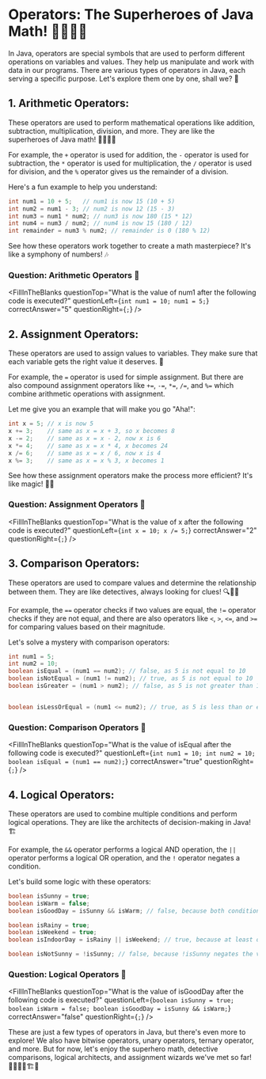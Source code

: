 
# Operators: The Superheroes of Java Math! 🦸‍♀️🦸‍♂️
In Java, operators are special symbols that are used to perform different operations on variables and values. They help us manipulate and work with data in our programs. There are various types of operators in Java, each serving a specific purpose. Let's explore them one by one, shall we? 🚀

## **1. Arithmetic Operators**: 
These operators are used to perform mathematical operations like addition, subtraction, multiplication, division, and more. They are like the superheroes of Java math! 🦸‍♀️🦸‍♂️

For example, the `+` operator is used for addition, the `-` operator is used for subtraction, the `*` operator is used for multiplication, the `/` operator is used for division, and the `%` operator gives us the remainder of a division.

Here's a fun example to help you understand:

```java
int num1 = 10 + 5;   // num1 is now 15 (10 + 5)
int num2 = num1 - 3; // num2 is now 12 (15 - 3)
int num3 = num1 * num2; // num3 is now 180 (15 * 12)
int num4 = num3 / num2; // num4 is now 15 (180 / 12)
int remainder = num3 % num2; // remainder is 0 (180 % 12)
```
See how these operators work together to create a math masterpiece? It's like a symphony of numbers! 🎶

### Question: Arithmetic Operators 🤔

<FillInTheBlanks
  questionTop="What is the value of num1 after the following code is executed?"
  questionLeft={`
  int num1 = 10;
  num1 = 5;
  `}
  correctAnswer="5"
  questionRight={`;`}
/>

## **2. Assignment Operators**: 
These operators are used to assign values to variables. They make sure that each variable gets the right value it deserves. 🎁

For example, the `=` operator is used for simple assignment. But there are also compound assignment operators like `+=`, `-=`, `*=`, `/=`, and `%=` which combine arithmetic operations with assignment.

Let me give you an example that will make you go "Aha!":

```java
int x = 5; // x is now 5
x += 3;    // same as x = x + 3, so x becomes 8
x -= 2;    // same as x = x - 2, now x is 6
x *= 4;    // same as x = x * 4, x becomes 24
x /= 6;    // same as x = x / 6, now x is 4
x %= 3;    // same as x = x % 3, x becomes 1
```

See how these assignment operators make the process more efficient? It's like magic! 🎩✨

### Question: Assignment Operators 🤔

<FillInTheBlanks
  questionTop="What is the value of x after the following code is executed?"
  questionLeft={`
  int x = 10;
  x /= 5;
  `}
  correctAnswer="2"
  questionRight={`;`}
/>

## **3. Comparison Operators**: 
These operators are used to compare values and determine the relationship between them. They are like detectives, always looking for clues! 🔍🕵️‍♀️

For example, the `==` operator checks if two values are equal, the `!=` operator checks if they are not equal, and there are also operators like `<`, `>`, `<=`, and `>=` for comparing values based on their magnitude.

Let's solve a mystery with comparison operators:

```java
int num1 = 5;
int num2 = 10;
boolean isEqual = (num1 == num2); // false, as 5 is not equal to 10
boolean isNotEqual = (num1 != num2); // true, as 5 is not equal to 10
boolean isGreater = (num1 > num2); // false, as 5 is not greater than 10


boolean isLessOrEqual = (num1 <= num2); // true, as 5 is less than or equal to 10
```

### Question: Comparison Operators 🤔

<FillInTheBlanks
  questionTop="What is the value of isEqual after the following code is executed?"
  questionLeft={`
  int num1 = 10;
  int num2 = 10;
  boolean isEqual = (num1 == num2);
  `}
  correctAnswer="true"
  questionRight={`;`}
/>

## **4. Logical Operators**: 
These operators are used to combine multiple conditions and perform logical operations. They are like the architects of decision-making in Java! 🏗️

For example, the `&&` operator performs a logical AND operation, the `||` operator performs a logical OR operation, and the `!` operator negates a condition.

Let's build some logic with these operators:

```java
boolean isSunny = true;
boolean isWarm = false;
boolean isGoodDay = isSunny && isWarm; // false, because both conditions need to be true

boolean isRainy = true;
boolean isWeekend = true;
boolean isIndoorDay = isRainy || isWeekend; // true, because at least one condition is true

boolean isNotSunny = !isSunny; // false, because !isSunny negates the value of isSunny (true)
```

### Question: Logical Operators 🤔

<FillInTheBlanks
  questionTop="What is the value of isGoodDay after the following code is executed?"
  questionLeft={`
  boolean isSunny = true;
  boolean isWarm = false;
  boolean isGoodDay = isSunny && isWarm;
  `}
  correctAnswer="false"
  questionRight={`;`}
/>

These are just a few types of operators in Java, but there's even more to explore! We also have bitwise operators, unary operators, ternary operator, and more. But for now, let's enjoy the superhero math, detective comparisons, logical architects, and assignment wizards we've met so far! 🦸‍♀️🕵️‍♂️🏗️🎩
